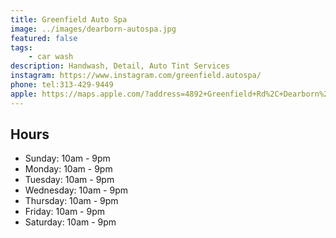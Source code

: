 ```yaml
---
title: Greenfield Auto Spa
image: ../images/dearborn-autospa.jpg
featured: false
tags:
    - car wash
description: Handwash, Detail, Auto Tint Services
instagram: https://www.instagram.com/greenfield.autospa/
phone: tel:313-429-9449
apple: https://maps.apple.com/?address=4892+Greenfield+Rd%2C+Dearborn%2C+MI+48126%2C+United+States&auid=11609050039176397250&ll=42.3219564%2C-83.1948948&lsp=9902&q=Greenfield+Auto+Spa
---
```


## Hours

- Sunday: 10am - 9pm
- Monday: 10am - 9pm
- Tuesday: 10am - 9pm
- Wednesday: 10am - 9pm
- Thursday: 10am - 9pm
- Friday: 10am - 9pm
- Saturday: 10am - 9pm